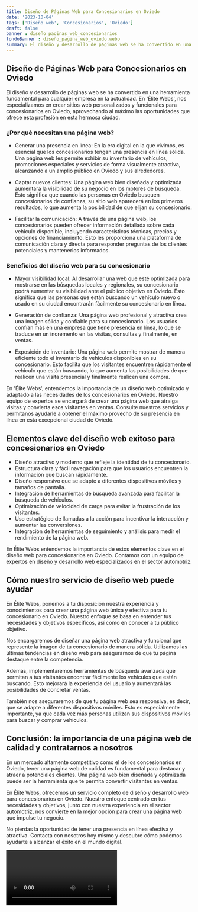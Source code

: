 ```yaml
---
title: Diseño de Páginas Web para Concesionarios en Oviedo
date: '2023-10-04'
tags: ['Diseño web', 'Concesionarios', 'Oviedo']
draft: false
banner : diseño_paginas_web_concesionarios
fondoBanner : diseño_pagina_web_oviedo.webp
summary: El diseño y desarrollo de páginas web se ha convertido en una herramienta fundamental para cualquier empresa en la actualidad. En 'Élite Webs', nos especializamos en crear sitios web personalizados y funcionales para concesionarios en Oviedo, aprovechando al máximo las oportunidades que ofrece esta profesión en esta hermosa ciudad.
---
```


## Diseño de Páginas Web para Concesionarios en Oviedo 

El diseño y desarrollo de páginas web se ha convertido en una herramienta fundamental para cualquier empresa en la actualidad. En 'Élite Webs', nos especializamos en crear sitios web personalizados y funcionales para concesionarios en Oviedo, aprovechando al máximo las oportunidades que ofrece esta profesión en esta hermosa ciudad.

### ¿Por qué necesitan una página web?

- Generar una presencia en línea: En la era digital en la que vivimos, es esencial que los concesionarios tengan una presencia en línea sólida. Una página web les permite exhibir su inventario de vehículos, promociones especiales y servicios de forma visualmente atractiva, alcanzando a un amplio público en Oviedo y sus alrededores.

- Captar nuevos clientes: Una página web bien diseñada y optimizada aumentará la visibilidad de su negocio en los motores de búsqueda. Esto significa que cuando las personas en Oviedo busquen concesionarios de confianza, su sitio web aparecerá en los primeros resultados, lo que aumenta la posibilidad de que elijan su concesionario.

- Facilitar la comunicación: A través de una página web, los concesionarios pueden ofrecer información detallada sobre cada vehículo disponible, incluyendo características técnicas, precios y opciones de financiamiento. Esto les proporciona una plataforma de comunicación clara y directa para responder preguntas de los clientes potenciales y mantenerlos informados.

### Beneficios del diseño web para su concesionario

- Mayor visibilidad local: Al desarrollar una web que esté optimizada para mostrarse en las búsquedas locales y regionales, su concesionario podrá aumentar su visibilidad ante el público objetivo en Oviedo. Esto significa que las personas que están buscando un vehículo nuevo o usado en su ciudad encontrarán fácilmente su concesionario en línea.

- Generación de confianza: Una página web profesional y atractiva crea una imagen sólida y confiable para su concesionario. Los usuarios confían más en una empresa que tiene presencia en línea, lo que se traduce en un incremento en las visitas, consultas y finalmente, en ventas.

- Exposición de inventario: Una página web permite mostrar de manera eficiente todo el inventario de vehículos disponibles en su concesionario. Esto facilita que los visitantes encuentren rápidamente el vehículo que están buscando, lo que aumenta las posibilidades de que realicen una visita presencial y finalmente realicen una compra.

En 'Élite Webs', entendemos la importancia de un diseño web optimizado y adaptado a las necesidades de los concesionarios en Oviedo. Nuestro equipo de expertos se encargará de crear una página web que atraiga visitas y convierta esos visitantes en ventas. Consulte nuestros servicios y permítanos ayudarle a obtener el máximo provecho de su presencia en línea en esta excepcional ciudad de Oviedo.

<GifSeo />

<Cta />

## Elementos clave del diseño web exitoso para concesionarios en Oviedo

- Diseño atractivo y moderno que refleje la identidad de tu concesionario.
- Estructura clara y fácil navegación para que los usuarios encuentren la información que buscan rápidamente.
- Diseño responsivo que se adapte a diferentes dispositivos móviles y tamaños de pantalla.
- Integración de herramientas de búsqueda avanzada para facilitar la búsqueda de vehículos.
- Optimización de velocidad de carga para evitar la frustración de los visitantes.
- Uso estratégico de llamadas a la acción para incentivar la interacción y aumentar las conversiones.
- Integración de herramientas de seguimiento y análisis para medir el rendimiento de la página web.

En Élite Webs entendemos la importancia de estos elementos clave en el diseño web para concesionarios en Oviedo. Contamos con un equipo de expertos en diseño y desarrollo web especializados en el sector automotriz. 

## Cómo nuestro servicio de diseño web puede ayudar

En Élite Webs, ponemos a tu disposición nuestra experiencia y conocimientos para crear una página web única y efectiva para tu concesionario en Oviedo. Nuestro enfoque se basa en entender tus necesidades y objetivos específicos, así como en conocer a tu público objetivo.

Nos encargaremos de diseñar una página web atractiva y funcional que represente la imagen de tu concesionario de manera sólida. Utilizamos las últimas tendencias en diseño web para asegurarnos de que tu página destaque entre la competencia.

Además, implementaremos herramientas de búsqueda avanzada que permitan a tus visitantes encontrar fácilmente los vehículos que están buscando. Esto mejorará la experiencia del usuario y aumentará las posibilidades de concretar ventas.

También nos aseguraremos de que tu página web sea responsiva, es decir, que se adapte a diferentes dispositivos móviles. Esto es especialmente importante, ya que cada vez más personas utilizan sus dispositivos móviles para buscar y comprar vehículos.

## Conclusión: la importancia de una página web de calidad y contratarnos a nosotros

En un mercado altamente competitivo como el de los concesionarios en Oviedo, tener una página web de calidad es fundamental para destacar y atraer a potenciales clientes. Una página web bien diseñada y optimizada puede ser la herramienta que te permita convertir visitantes en ventas.

En Élite Webs, ofrecemos un servicio completo de diseño y desarrollo web para concesionarios en Oviedo. Nuestro enfoque centrado en tus necesidades y objetivos, junto con nuestra experiencia en el sector automotriz, nos convierte en la mejor opción para crear una página web que impulse tu negocio.

No pierdas la oportunidad de tener una presencia en línea efectiva y atractiva. Contacta con nosotros hoy mismo y descubre cómo podemos ayudarte a alcanzar el éxito en el mundo digital.

<Video />

<CtaBot job='Concesionarios' city='Oviedo'/>

<Gmaps query='Oviedo+españa+maps' />
